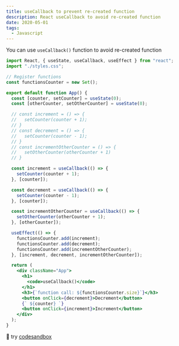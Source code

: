```yaml
---
title: useCallback to prevent re-created function
description: React useCallback to avoid re-created function
date: 2020-05-01
tags:
  - Javascript
---
```


You can use `useCallback()` function to avoid re-created function

```jsx
import React, { useState, useCallback, useEffect } from "react";
import "./styles.css";

// Register functions
const functionsCounter = new Set();

export default function App() {
  const [counter, setCounter] = useState(0);
  const [otherCounter, setOtherCounter] = useState(0);

  // const increment = () => {
  //   setCounter(counter + 1);
  // }
  // const decrement = () => {
  //   setCounter(counter - 1);
  // }
  // const incrementOtherCounter = () => {
  //   setOtherCounter(otherCounter + 1)
  // }

  const increment = useCallback(() => {
    setCounter(counter + 1);
  }, [counter]);

  const decrement = useCallback(() => {
    setCounter(counter - 1);
  }, [counter]);

  const incrementOtherCounter = useCallback(() => {
    setOtherCounter(otherCounter + 1);
  }, [otherCounter]);

  useEffect(() => {
    functionsCounter.add(increment);
    functionsCounter.add(decrement);
    functionsCounter.add(incrementOtherCounter);
  }, [increment, decrement, incrementOtherCounter]);

  return (
    <div className="App">
      <h1>
        <code>useCallback()</code>
      </h1>
      <h3>{`function call: ${functionsCounter.size}`}</h3>
      <button onClick={decrement}>Decrement</button>
      {` ${counter} `}
      <button onClick={increment}>Increment</button>
    </div>
  );
}
```

🚀 try [codesandbox](https://codesandbox.io/s/usecallback-k8zzs)
